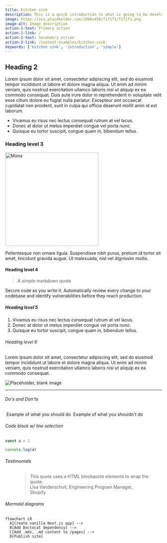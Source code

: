 ```yaml
---
title: Kitchen sink
description: This is a quick introduction to what is going to be developed here. That can be a chunky paragraph that expands quite a bit of context.
image: https://via.placeholder.com/1000x450/f1f1f1/f1f1f1.png
image-alt: Image description
action-1-text: Primary action
action-1-link: /
action-2-text: Secondary action
action-2-link: /content-examples/kitchen-sink
keywords: ['kitchen sink', 'introduction', 'simple']
---
```



## Heading 2

Lorem ipsum dolor sit amet, consectetur adipiscing elit, sed do eiusmod tempor incididunt ut labore et dolore magna aliqua.
Ut enim ad minim veniam, quis nostrud exercitation ullamco laboris nisi ut aliquip ex ea commodo consequat.
Duis aute irure dolor in reprehenderit in voluptate velit esse cillum dolore eu fugiat nulla pariatur.
Excepteur sint occaecat cupidatat non proident, sunt in culpa qui officia deserunt mollit anim id est laborum.

- Vivamus eu risus nec lectus consequat rutrum at vel lacus.
- Donec at dolor ut metus imperdiet congue vel porta nunc.
- Quisque eu tortor suscipit, congue quam in, bibendum tellus.

### Heading level 3

<img src="https://brand.github.com/assets/images/brand-assets/octocat.png" alt="Mona" width="300" />

Pellentesque non ornare ligula. Suspendisse nibh purus, pretium id tortor sit
amet, tincidunt gravida augue. Ut malesuada, nisl vel dignissim mollis.

#### Heading level 4

> A simple markdown quote

Secure code as you write it. Automatically review every change to your
codebase and identify vulnerabilities before they reach production.

##### Heading level 5

1. Vivamus eu risus nec lectus consequat rutrum at vel lacus.
2. Donec at dolor ut metus imperdiet congue vel porta nunc.
3. Quisque eu tortor suscipit, congue quam in, bibendum tellus.

###### Heading level 6

Lorem ipsum dolor sit amet, consectetur adipiscing elit, sed do eiusmod tempor incididunt ut labore et dolore magna aliqua. Ut enim ad minim veniam, quis nostrud exercitation ullamco laboris nisi ut aliquip ex ea commodo consequat.

![Placeholder, blank image](https://via.placeholder.com/1000x350/d3d9df/d3d9df.png)

---

###### Do's and Don'ts

<DoDontContainer stacked>
  <Do>
    <img src="https://via.placeholder.com/1000x350/d3d9df/d3d9df.png" alt="" />
    <Caption>Example of what you should do</Caption>
  </Do>
  <Dont>
    <img src="https://via.placeholder.com/1000x350/d3d9df/d3d9df.png" alt="" />
    <Caption>Example of what you shouldn't do</Caption>
  </Dont>
</DoDontContainer>

###### Code block w/ line selection

```js {3} filename="demo.js"
const a = 1

console.log(a)
```

###### Testimonials

<div>
  <figure>
    <blockquote>
      <span>This quote uses a HTML blockquote elements to wrap the quote.</span>
      <figcaption>
        <span>Lisa Vanderschuit, Engineering Program Manager, Shopify</span>
      </figcaption>
    </blockquote>
  </figure>
</div>

###### Mermaid diagrams

```mermaid
flowchart LR
  A[Create vanilla Next.js app] -->
  B[Add Doctocat dependency] -->
  C[Add .mdx, .md content to /pages] -->
  D[Publish site]
```
